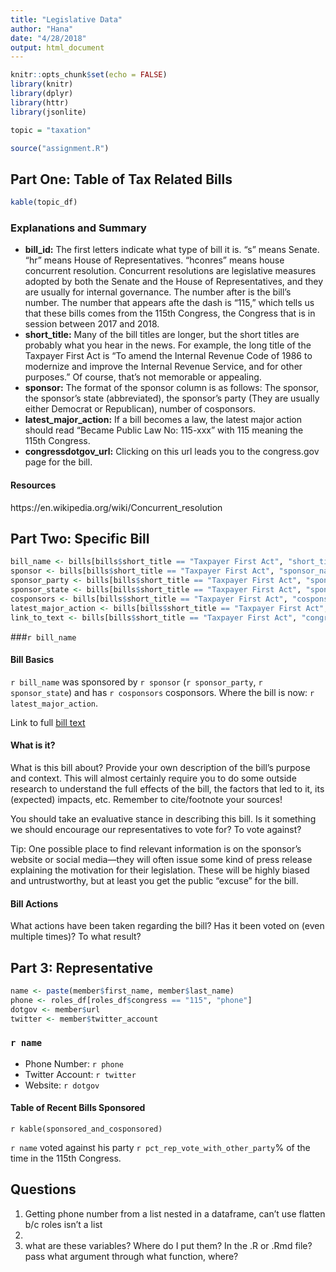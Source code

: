 ```yaml
---
title: "Legislative Data"
author: "Hana"
date: "4/28/2018"
output: html_document
---
```


```r
knitr::opts_chunk$set(echo = FALSE)
library(knitr)
library(dplyr)
library(httr)
library(jsonlite)

topic = "taxation"

```

```r
source("assignment.R")
```

## Part One: Table of Tax Related Bills
```r

kable(topic_df) 

```

### Explanations and Summary
- **bill_id:** The first letters indicate what type of bill it is. "s" means Senate. "hr" means House of Representatives. "hconres" means house concurrent resolution. Concurrent resolutions are legislative measures adopted by both the Senate and the House of Representatives, and they are usually for internal governance. The number after is the bill's number. The number that appears afte the dash is "115," which tells us that these bills comes from the 115th Congress, the Congress that is in session between 2017 and 2018.
- **short_title:** Many of the bill titles are longer, but the short titles are probably what you hear in the news. For example, the long title of the Taxpayer First Act is "To amend the Internal Revenue Code of 1986 to modernize and improve the Internal Revenue Service, and for other purposes." Of course, that's not memorable or appealing. 
- **sponsor:** The format of the sponsor column is as follows: The sponsor, the sponsor's state (abbreviated), the sponsor's party (They are usually either Democrat or Republican), number of cosponsors.
- **latest_major_action:** If a bill becomes a law, the latest major action should read "Became Public Law No: 115-xxx" with 115 meaning the 115th Congress.
- **congressdotgov_url:** Clicking on this url leads you to the congress.gov page for the bill.


#### Resources
https://en.wikipedia.org/wiki/Concurrent_resolution

## Part Two: Specific Bill

```r
bill_name <- bills[bills$short_title == "Taxpayer First Act", "short_title"]
sponsor <- bills[bills$short_title == "Taxpayer First Act", "sponsor_name"]
sponsor_party <- bills[bills$short_title == "Taxpayer First Act", "sponsor_party"]
sponsor_state <- bills[bills$short_title == "Taxpayer First Act", "sponsor_state"]
cosponsors <- bills[bills$short_title == "Taxpayer First Act", "cosponsors"]
latest_major_action <- bills[bills$short_title == "Taxpayer First Act", "latest_major_action"]
link_to_text <- bills[bills$short_title == "Taxpayer First Act", "congressdotgov_url"]
```

###`r bill_name`

#### Bill Basics
`r bill_name` was sponsored by `r sponsor` (`r sponsor_party`, `r sponsor_state`) and has `r cosponsors` cosponsors. Where the bill is now: `r latest_major_action`.

Link to full [bill text](`r link_to_text`)

#### What is it?
What is this bill about? Provide your own description of the bill's purpose and context. This will almost certainly require you to do some outside research to understand the full effects of the bill, the factors that led to it, its (expected) impacts, etc. Remember to cite/footnote your sources!

You should take an evaluative stance in describing this bill. Is it something we should encourage our representatives to vote for? To vote against?

Tip: One possible place to find relevant information is on the sponsor's website or social media—they will often issue some kind of press release explaining the motivation for their legislation. These will be highly biased and untrustworthy, but at least you get the public "excuse" for the bill.

#### Bill Actions
What actions have been taken regarding the bill? Has it been voted on (even multiple times)? To what result?

## Part 3: Representative

```r

name <- paste(member$first_name, member$last_name)
phone <- roles_df[roles_df$congress == "115", "phone"]
dotgov <- member$url  
twitter <- member$twitter_account

```

### `r name`
- Phone Number: `r phone`
- Twitter Account: `r twitter`
- Website: `r dotgov`

#### Table of Recent Bills Sponsored

`r kable(sponsored_and_cosponsored)`

`r name` voted against his party `r pct_rep_vote_with_other_party`% of the time in the 115th Congress.








## Questions

1. Getting phone number from a list nested in a dataframe, can't use flatten b/c roles isn't a list
2. 
3. what are these variables? Where do I put them? In the .R or .Rmd file? pass what argument through what function, where?
